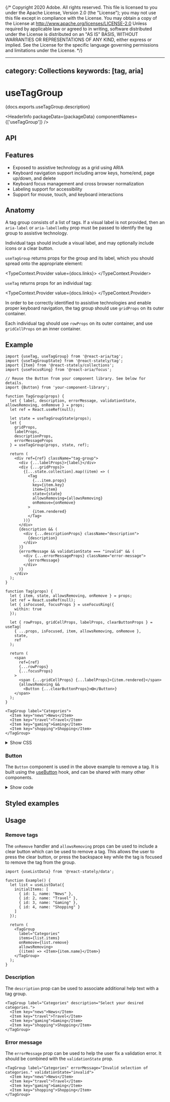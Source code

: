 {/* Copyright 2020 Adobe. All rights reserved.
This file is licensed to you under the Apache License, Version 2.0 (the "License");
you may not use this file except in compliance with the License. You may obtain a copy
of the License at http://www.apache.org/licenses/LICENSE-2.0
Unless required by applicable law or agreed to in writing, software distributed under
the License is distributed on an "AS IS" BASIS, WITHOUT WARRANTIES OR REPRESENTATIONS
OF ANY KIND, either express or implied. See the License for the specific language
governing permissions and limitations under the License. */}



---
category: Collections
keywords: [tag, aria]
---

# useTagGroup

<PageDescription>{docs.exports.useTagGroup.description}</PageDescription>

<HeaderInfo
  packageData={packageData}
  componentNames={['useTagGroup']} />

## API

<FunctionAPI function={docs.exports.useTagGroup} links={docs.links} />
<FunctionAPI function={docs.exports.useTag} links={docs.links} />

## Features

* Exposed to assistive technology as a grid using ARIA
* Keyboard navigation support including arrow keys, home/end, page up/down, and delete
* Keyboard focus management and cross browser normalization
* Labeling support for accessibility
* Support for mouse, touch, and keyboard interactions

## Anatomy

<Anatomy />

A tag group consists of a list of tags.
If a visual label is not provided, then an `aria-label` or
`aria-labelledby` prop must be passed to identify the tag group to assistive technology.

Individual tags should include a visual label, and may optionally include icons or a clear button.

`useTagGroup` returns props for the group and its label, which you should spread
onto the appropriate element:

<TypeContext.Provider value={docs.links}>
  <InterfaceType properties={docs.links[docs.exports.useTagGroup.return.id].properties} />
</TypeContext.Provider>

`useTag` returns props for an individual tag:

<TypeContext.Provider value={docs.links}>
  <InterfaceType properties={docs.links[docs.exports.useTag.return.id].properties} />
</TypeContext.Provider>

In order to be correctly identified to assistive technologies and enable proper keyboard navigation, the tag group should use `gridProps` on its outer container.

Each individual tag should use `rowProps` on its outer container, and use `gridCellProps` on an inner container.

## Example

```tsx example export=true
import {useTag, useTagGroup} from '@react-aria/tag';
import {useTagGroupState} from '@react-stately/tag';
import {Item} from '@react-stately/collections';
import {useFocusRing} from '@react-aria/focus';

// Reuse the Button from your component library. See below for details.
import {Button} from 'your-component-library';

function TagGroup(props) {
  let { label, description, errorMessage, validationState, allowsRemoving, onRemove } = props;
  let ref = React.useRef(null);

  let state = useTagGroupState(props);
  let {
    gridProps,
    labelProps,
    descriptionProps,
    errorMessageProps
  } = useTagGroup(props, state, ref);

  return (
    <div ref={ref} className="tag-group">
      <div {...labelProps}>{label}</div>
      <div {...gridProps}>
        {[...state.collection].map((item) => (
          <Tag
            {...item.props}
            key={item.key}
            item={item}
            state={state}
            allowsRemoving={allowsRemoving}
            onRemove={onRemove}
          >
            {item.rendered}
          </Tag>
        ))}
      </div>
      {description && (
        <div {...descriptionProps} className="description">
          {description}
        </div>
      )}
      {errorMessage && validationState === "invalid" && (
        <div {...errorMessageProps} className="error-message">
          {errorMessage}
        </div>
      )}
    </div>
  );
}

function Tag(props) {
  let { item, state, allowsRemoving, onRemove } = props;
  let ref = React.useRef(null);
  let { isFocused, focusProps } = useFocusRing({
    within: true
  });

  let { rowProps, gridCellProps, labelProps, clearButtonProps } = useTag(
    { ...props, isFocused, item, allowsRemoving, onRemove },
    state,
    ref
  );

  return (
    <span
      ref={ref}
      {...rowProps}
      {...focusProps}
    >
      <span {...gridCellProps} {...labelProps}>{item.rendered}</span>
      {allowsRemoving && 
        <Button {...clearButtonProps}>❎</Button>}
    </span>
  );
}

<TagGroup label="Categories">
  <Item key="news">News</Item>
  <Item key="travel">Travel</Item>
  <Item key="gaming">Gaming</Item>
  <Item key="shopping">Shopping</Item>
</TagGroup>
```

<details>
  <summary style={{fontWeight: 'bold'}}><ChevronRight size="S" /> Show CSS</summary>

```css
/* css */
.tag-group {
  display: flex;
  flex-direction: column;
}

.tag-group div {
  margin: 5px 0;
}

.tag-group [role="grid"] {
  display: flex;
  flex-wrap: wrap;
}

.tag-group [role="row"] {
  display: flex;
  align-items: center;
  border: 1px solid gray;
  border-radius: 4px;
  padding: 2px 5px;
  margin: 2px;
}

.tag-group [role="gridcell"] {
  margin: 0 5px;
}

.tag-group [role="row"] button {
  background: none;
  border: none;
}

.tag-group .description {
  font-size: 12px;
}

.tag-group .error-message {
  color: red;
  font-size: 12px;
}
```

</details>

### Button

The `Button` component is used in the above example to remove a tag. It is built using the [useButton](useButton.html) hook, and can be shared with many other components.

<details>
  <summary style={{fontWeight: 'bold'}}><ChevronRight size="S" /> Show code</summary>

```tsx example export=true render=false
import {useButton} from '@react-aria/button';

function Button(props) {
  let ref = React.useRef(null);
  let {buttonProps} = useButton(props, ref);
  return <button {...buttonProps} ref={ref}>{props.children}</button>;
}
```

</details>


## Styled examples

<ExampleCard
  url="https://codesandbox.io/s/usetaggroup-with-tailwind-css-zxxrpv"
  preview={tailwindExample}
  title="Tailwind CSS"
  description="A TagGroup built with Tailwind." />

## Usage

### Remove tags

The `onRemove` handler and `allowsRemoving` props can be used to include a clear button which can be used to remove a tag. This allows the user to press the clear button, or press the backspace key while the tag is focused to remove the tag from the group.

```tsx example
import {useListData} from '@react-stately/data';

function Example() {
  let list = useListData({
    initialItems: [
      { id: 1, name: "News" },
      { id: 2, name: "Travel" },
      { id: 3, name: "Gaming" },
      { id: 4, name: "Shopping" }
    ]
  });

  return (
    <TagGroup
      label="Categories"
      items={list.items}
      onRemove={list.remove}
      allowsRemoving>
      {(item) => <Item>{item.name}</Item>}
    </TagGroup>
  );
}
```

### Description

The `description` prop can be used to associate additional help text with a tag group.

```tsx example
<TagGroup label="Categories" description="Select your desired categories.">
  <Item key="news">News</Item>
  <Item key="travel">Travel</Item>
  <Item key="gaming">Gaming</Item>
  <Item key="shopping">Shopping</Item>
</TagGroup>
```

### Error message

The `errorMessage` prop can be used to help the user fix a validation error. It should be combined with the `validationState` prop.

```tsx example
<TagGroup label="Categories" errorMessage="Invalid selection of categories." validationState="invalid">
  <Item key="news">News</Item>
  <Item key="travel">Travel</Item>
  <Item key="gaming">Gaming</Item>
  <Item key="shopping">Shopping</Item>
</TagGroup>
```
